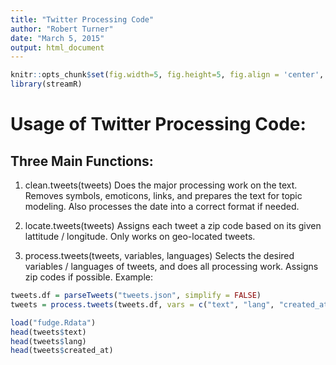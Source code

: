 ```yaml
---
title: "Twitter Processing Code"
author: "Robert Turner"
date: "March 5, 2015"
output: html_document
---
```

```r
knitr::opts_chunk$set(fig.width=5, fig.height=5, fig.align = 'center', message = FALSE, eval = FALSE)
library(streamR)
```
# Usage of Twitter Processing Code:
## Three Main Functions:
1. clean.tweets(tweets)
Does the major processing work on the text. Removes symbols, emoticons, links, and prepares the text for topic modeling. Also processes the date into a correct format if needed.  
  
2. locate.tweets(tweets)
Assigns each tweet a zip code based on its given lattitude / longitude. Only works on geo-located tweets.  
  
3. process.tweets(tweets, variables, languages)
Selects the desired variables / languages of tweets, and does all processing work. Assigns zip codes if possible.
Example:
```r
tweets.df = parseTweets("tweets.json", simplify = FALSE)
tweets = process.tweets(tweets.df, vars = c("text", "lang", "created_at"), lan = c("en", "fr"))
```
```r
load("fudge.Rdata")
head(tweets$text)
head(tweets$lang)
head(tweets$created_at)
```

